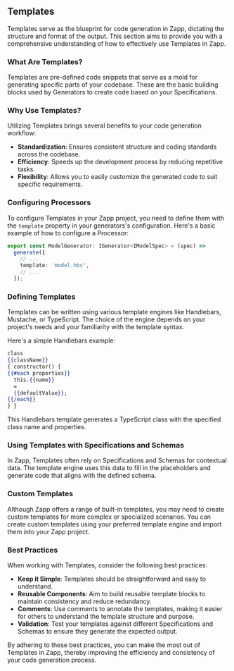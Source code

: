 ## Templates

Templates serve as the blueprint for code generation in Zapp, dictating the structure and format of the output. This section aims to provide you with a comprehensive understanding of how to effectively use Templates in Zapp.

### What Are Templates?

Templates are pre-defined code snippets that serve as a mold for generating specific parts of your codebase. These are the basic building blocks used by Generators to create code based on your Specifications.

### Why Use Templates?

Utilizing Templates brings several benefits to your code generation workflow:

- **Standardization**: Ensures consistent structure and coding standards across the codebase.
- **Efficiency**: Speeds up the development process by reducing repetitive tasks.
- **Flexibility**: Allows you to easily customize the generated code to suit specific requirements.

### Configuring Processors

To configure Templates in your Zapp project, you need to define them with the `template` property in your generators's configuration. Here's a basic example of how to configure a Processor:

```typescript
export const ModelGenerator: IGenerator<IModelSpec> = (spec) =>
  generate({
    // ...
    template: 'model.hbs',
    // ...
  });
```

### Defining Templates

Templates can be written using various template engines like Handlebars, Mustache, or TypeScript. The choice of the engine depends on your project's needs and your familiarity with the template syntax.

Here's a simple Handlebars example:

```handlebars
class
{{className}}
{ constructor() {
{{#each properties}}
  this.{{name}}
  =
  {{defaultValue}};
{{/each}}
} }
```

This Handlebars template generates a TypeScript class with the specified class name and properties.

### Using Templates with Specifications and Schemas

In Zapp, Templates often rely on Specifications and Schemas for contextual data. The template engine uses this data to fill in the placeholders and generate code that aligns with the defined schema.

### Custom Templates

Although Zapp offers a range of built-in templates, you may need to create custom templates for more complex or specialized scenarios. You can create custom templates using your preferred template engine and import them into your Zapp project.

### Best Practices

When working with Templates, consider the following best practices:

- **Keep it Simple**: Templates should be straightforward and easy to understand.
- **Reusable Components**: Aim to build reusable template blocks to maintain consistency and reduce redundancy.
- **Comments**: Use comments to annotate the templates, making it easier for others to understand the template structure and purpose.
- **Validation**: Test your templates against different Specifications and Schemas to ensure they generate the expected output.

By adhering to these best practices, you can make the most out of Templates in Zapp, thereby improving the efficiency and consistency of your code generation process.
